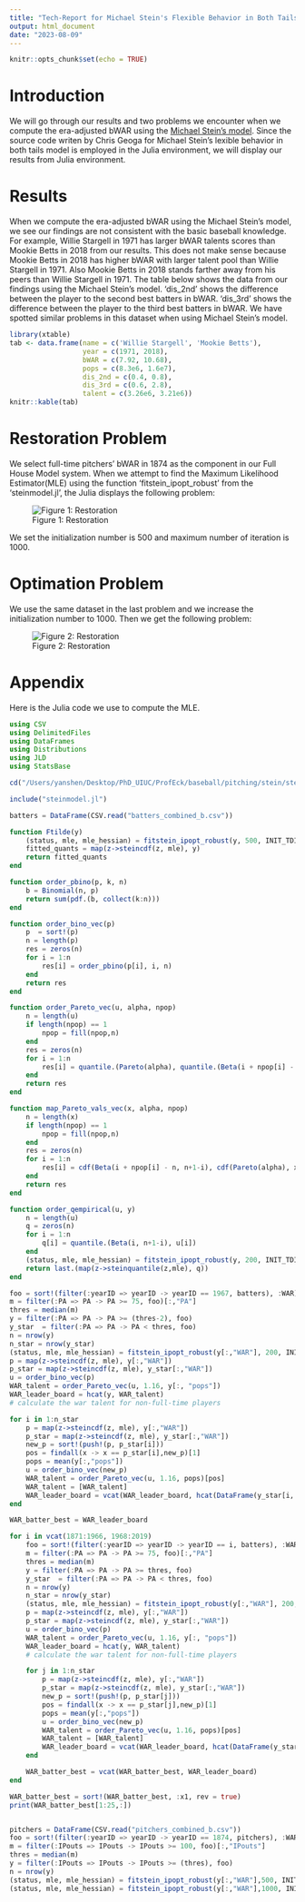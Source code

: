 ```yaml
---
title: "Tech-Report for Michael Stein's Flexible Behavior in Both Tails Model"
output: html_document
date: "2023-08-09"
---
```


```r
knitr::opts_chunk$set(echo = TRUE)
```

# Introduction

We will go through our results and two problems we encounter when we compute the era-adjusted bWAR using the [Michael Stein's model](https://onlinelibrary.wiley.com/doi/abs/10.1002/env.2658). Since the source code writen by Chris Geoga for Michael Stein's lexible behavior in both tails model is employed in the Julia environment, we will display our results from Julia environment. 

# Results

When we compute the era-adjusted bWAR using the Michael Stein's model, we see our findings are not consistent with the basic baseball knowledge. For example, Willie Stargell in 1971 has larger bWAR talents scores than Mookie Betts in 2018 from our results. This does not make sense because Mookie Betts in 2018 has higher bWAR with larger talent pool than Willie Stargell in 1971. Also Mookie Betts in 2018 stands farther away from his peers than Willie Stargell in 1971. The table below shows the data from our findings using the Michael Stein's model. 'dis_2nd' shows the difference between the player to the second best batters in bWAR. 'dis_3rd' shows the difference between the player to the third best batters in bWAR. We have spotted similar problems in this dataset when using Michael Stein's model. 

```r
library(xtable)
tab <- data.frame(name = c('Willie Stargell', 'Mookie Betts'), 
                  year = c(1971, 2018), 
                  bWAR = c(7.92, 10.68), 
                  pops = c(8.3e6, 1.6e7), 
                  dis_2nd = c(0.4, 0.8),
                  dis_3rd = c(0.6, 2.8), 
                  talent = c(3.26e6, 3.21e6))
knitr::kable(tab)
```


# Restoration Problem

We select full-time pitchers' bWAR in 1874 as the component in our Full House Model system. When we attempt to find the Maximum Likelihood Estimator(MLE) using the function 'fitstein_ipopt_robust' from the 'steinmodel.jl', the Julia displays the following problem: 

![Figure 1: Restoration](restoration.png)

We set the initialization number is 500 and maximum number of iteration is 1000. 

# Optimation Problem

We use the same dataset in the last problem and we increase the initialization number to 1000. Then we get the following problem: 

![Figure 2: Restoration](optimation.png)

# Appendix

Here is the Julia code we use to compute the MLE. 

```julia
using CSV
using DelimitedFiles
using DataFrames
using Distributions
using JLD
using StatsBase

cd("/Users/yanshen/Desktop/PhD_UIUC/ProfEck/baseball/pitching/stein/steinextremes")

include("steinmodel.jl")

batters = DataFrame(CSV.read("batters_combined_b.csv"))

function Ftilde(y)
    (status, mle, mle_hessian) = fitstein_ipopt_robust(y, 500, INIT_TDIST_V2, maxit=1000)
    fitted_quants = map(z->steincdf(z, mle), y)
    return fitted_quants
end

function order_pbino(p, k, n)
    b = Binomial(n, p)
    return sum(pdf.(b, collect(k:n)))
end

function order_bino_vec(p)
    p  = sort!(p)
    n = length(p)
    res = zeros(n)
    for i = 1:n
        res[i] = order_pbino(p[i], i, n)
    end
    return res
end

function order_Pareto_vec(u, alpha, npop)
    n = length(u)
    if length(npop) == 1
        npop = fill(npop,n)
    end
    res = zeros(n)
    for i = 1:n
        res[i] = quantile.(Pareto(alpha), quantile.(Beta(i + npop[i] - n, n+1-i), u[i]))
    end
    return res
end

function map_Pareto_vals_vec(x, alpha, npop)
    n = length(x)
    if length(npop) == 1
        npop = fill(npop,n)
    end
    res = zeros(n)
    for i = 1:n
        res[i] = cdf(Beta(i + npop[i] - n, n+1-i), cdf(Pareto(alpha), x[i]))
    end
    return res
end

function order_qempirical(u, y)
    n = length(u)
    q = zeros(n)
    for i = 1:n
        q[i] = quantile.(Beta(i, n+1-i), u[i])
    end
    (status, mle, mle_hessian) = fitstein_ipopt_robust(y, 200, INIT_TDIST_V2, maxit=1000)
    return last.(map(z->steinquantile(z,mle), q))
end

foo = sort!(filter(:yearID => yearID -> yearID == 1967, batters), :WAR)
m = filter(:PA => PA -> PA >= 75, foo)[:,"PA"]
thres = median(m)
y = filter(:PA => PA -> PA >= (thres-2), foo)
y_star  = filter(:PA => PA -> PA < thres, foo)
n = nrow(y)
n_star = nrow(y_star)
(status, mle, mle_hessian) = fitstein_ipopt_robust(y[:,"WAR"], 200, INIT_TDIST_V2, maxit=1000)
p = map(z->steincdf(z, mle), y[:,"WAR"])
p_star = map(z->steincdf(z, mle), y_star[:,"WAR"])
u = order_bino_vec(p)
WAR_talent = order_Pareto_vec(u, 1.16, y[:, "pops"])
WAR_leader_board = hcat(y, WAR_talent)
# calculate the war talent for non-full-time players

for i in 1:n_star
    p = map(z->steincdf(z, mle), y[:,"WAR"])
    p_star = map(z->steincdf(z, mle), y_star[:,"WAR"])
    new_p = sort!(push!(p, p_star[i]))
    pos = findall(x -> x == p_star[i],new_p)[1]
    pops = mean(y[:,"pops"])
    u = order_bino_vec(new_p)
    WAR_talent = order_Pareto_vec(u, 1.16, pops)[pos]
    WAR_talent = [WAR_talent]
    WAR_leader_board = vcat(WAR_leader_board, hcat(DataFrame(y_star[i,:]), WAR_talent))
end

WAR_batter_best = WAR_leader_board

for i in vcat(1871:1966, 1968:2019)
    foo = sort!(filter(:yearID => yearID -> yearID == i, batters), :WAR)
    m = filter(:PA => PA -> PA >= 75, foo)[:,"PA"]
    thres = median(m)
    y = filter(:PA => PA -> PA >= thres, foo)
    y_star  = filter(:PA => PA -> PA < thres, foo)
    n = nrow(y)
    n_star = nrow(y_star)
    (status, mle, mle_hessian) = fitstein_ipopt_robust(y[:,"WAR"], 200, INIT_TDIST_V2, maxit=1000)
    p = map(z->steincdf(z, mle), y[:,"WAR"])
    p_star = map(z->steincdf(z, mle), y_star[:,"WAR"])
    u = order_bino_vec(p)
    WAR_talent = order_Pareto_vec(u, 1.16, y[:, "pops"])
    WAR_leader_board = hcat(y, WAR_talent)
    # calculate the war talent for non-full-time players

    for j in 1:n_star
        p = map(z->steincdf(z, mle), y[:,"WAR"])
        p_star = map(z->steincdf(z, mle), y_star[:,"WAR"])
        new_p = sort!(push!(p, p_star[j]))
        pos = findall(x -> x == p_star[j],new_p)[1]
        pops = mean(y[:,"pops"])
        u = order_bino_vec(new_p)
        WAR_talent = order_Pareto_vec(u, 1.16, pops)[pos]
        WAR_talent = [WAR_talent]
        WAR_leader_board = vcat(WAR_leader_board, hcat(DataFrame(y_star[j,:]), WAR_talent))
    end

    WAR_batter_best = vcat(WAR_batter_best, WAR_leader_board)
end

WAR_batter_best = sort!(WAR_batter_best, :x1, rev = true)
print(WAR_batter_best[1:25,:])


pitchers = DataFrame(CSV.read("pitchers_combined_b.csv"))
foo = sort!(filter(:yearID => yearID -> yearID == 1874, pitchers), :WAR)
m = filter(:IPouts => IPouts -> IPouts >= 100, foo)[:,"IPouts"]
thres = median(m)
y = filter(:IPouts => IPouts -> IPouts >= (thres), foo)
n = nrow(y)
(status, mle, mle_hessian) = fitstein_ipopt_robust(y[:,"WAR"],500, INIT_TDIST_V2, maxit=1000)
(status, mle, mle_hessian) = fitstein_ipopt_robust(y[:,"WAR"],1000, INIT_TDIST_V2, maxit=1000)

```







